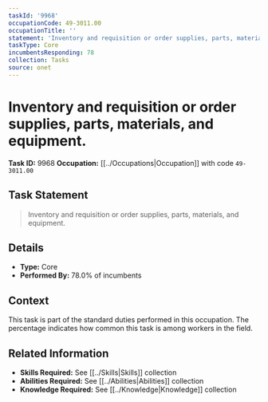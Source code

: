 ```yaml
---
taskId: '9968'
occupationCode: 49-3011.00
occupationTitle: ''
statement: 'Inventory and requisition or order supplies, parts, materials, and equipment.'
taskType: Core
incumbentsResponding: 78
collection: Tasks
source: onet
---
```

# Inventory and requisition or order supplies, parts, materials, and equipment.

**Task ID:** 9968
**Occupation:** [[../Occupations|Occupation]] with code `49-3011.00`

## Task Statement

> Inventory and requisition or order supplies, parts, materials, and equipment.

## Details

- **Type:** Core
- **Performed By:** 78.0% of incumbents

## Context

This task is part of the standard duties performed in this occupation. The percentage indicates how common this task is among workers in the field.

## Related Information

- **Skills Required:** See [[../Skills|Skills]] collection
- **Abilities Required:** See [[../Abilities|Abilities]] collection
- **Knowledge Required:** See [[../Knowledge|Knowledge]] collection
